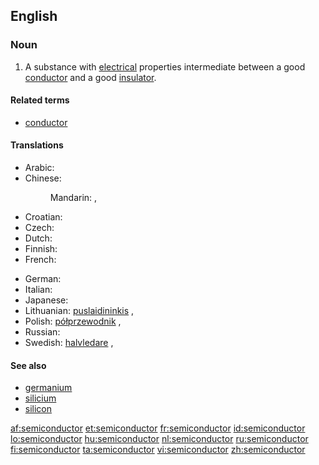 ==English==
{{wikipedia}}

===Noun===
{{en-noun}}

# {{physics}} A substance with [[electrical]] properties intermediate between a good [[conductor]] and a good [[insulator]].

====Related terms====
* [[conductor]]

====Translations====
{{trans-top|substance with electrical properties}}
* Arabic: {{t|ar|شبه موصل|m|tr=shábah muwáSSil|sc=Arab}}
* Chinese:
*: Mandarin: {{t|zh|半導體|sc=Hani}},  {{t|zh|半导体|tr=bàndǎotǐ|sc=Hani}}
* Croatian: {{t+|hr|poluvodič|m|alt=poluvòdīč}}
* Czech: {{t-|cs|polovodič|m}}
* Dutch: {{t+|nl|halfgeleider|m}}
* Finnish: {{t-|fi|puolijohde}}
* French: {{t+|fr|semiconducteur|m}}
{{trans-mid}}
* German: {{t+|de|Halbleiter|m}}
* Italian: {{t-|it|semiconduttore|m}}
* Japanese: {{t|ja|半導体|tr=はんどうたい, handōtai|sc=Jpan}}
* Lithuanian: [[puslaidininkis]] {{m}},  {{t|lt|puslaidininkis|m}}
* Polish: [[półprzewodnik]] {{m}},  {{t|pl|półprzewodnik|m}}
* Russian: {{t+|ru|полупроводник|m|tr=poluprovodník|sc=Cyrl}}
* Swedish: [[halvledare]] {{c}},  {{t|sv|halvledare|c}}
{{trans-bottom}}

====See also====
* [[germanium]]
* [[silicium]]
* [[silicon]]

[[af:semiconductor]]
[[et:semiconductor]]
[[fr:semiconductor]]
[[id:semiconductor]]
[[lo:semiconductor]]
[[hu:semiconductor]]
[[nl:semiconductor]]
[[ru:semiconductor]]
[[fi:semiconductor]]
[[ta:semiconductor]]
[[vi:semiconductor]]
[[zh:semiconductor]]